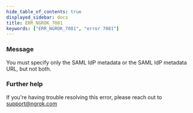 ```yaml
---
hide_table_of_contents: true
displayed_sidebar: docs
title: ERR_NGROK_7081
keywords: ["ERR_NGROK_7081", "error 7081"]
---
```


### Message

You must specify only the SAML IdP metadata or the SAML IdP metadata URL, but not both.

### Further help

If you're having trouble resolving this error, please reach out to [support@ngrok.com](mailto:support@ngrok.com?subject=Help%20with%20ERR_NGROK_7081)
